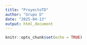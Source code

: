 ---
title: "ProyectoTD"
author: "Grupo D"
date: "2025-04-13"
output: html_document
---

```{r setup, include=FALSE}
knitr::opts_chunk$set(echo = TRUE)
```
